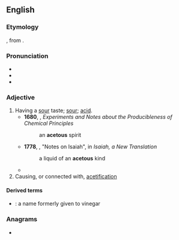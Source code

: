 ==English==

===Etymology===
{{etyl|la|en}} {{m|la|acetum||vinegar}}, from {{m|la|acere||to be sour}}.

===Pronunciation===
* {{IPA|en|/ˈæ.sɪ.təs/|/əˈsiː.təs/}}
* {{audio|en|en-us-acetous-1.ogg|Audio (US), variation 1}}
* {{audio|en|en-us-acetous-2.ogg|Audio (US), variation 2}}

===Adjective===
{{en-adj}}

# Having a [[sour]] taste; [[sour]]; [[acid]].
#* '''1680''', {{w|Robert Boyle}}, ''Experiments and Notes about the Producibleness of Chemical Principles''
#*: an '''acetous''' spirit
#* '''1778''', {{w|Robert Lowth}}, "Notes on Isaiah", in ''Isaiah, a New Translation''
#*: a liquid of an '''acetous''' kind
#* {{quote-text|en|year=1909|author=Silas Comfort Swallow|title=III Score & X|page=82|passage=food unsalted, unsweetened, unpeppered, unspiced and unvinegared, and unspoiled by other '''acetous''' or alcoholic fermentations}}
# Causing, or connected with, [[acetification]]
#: {{ux|en|'''acetous''' fermentation}}

====Derived terms====
* {{l|en|acetous acid}}: a name formerly given to vinegar

===Anagrams===
* {{anagrams|en|a=aceostu|actuose|coteaus}}